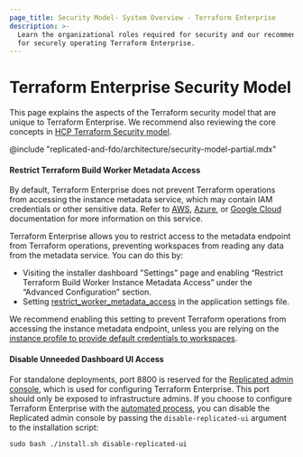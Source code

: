 ```yaml
---
page_title: Security Model- System Overview - Terraform Enterprise
description: >-
  Learn the organizational roles required for security and our recommendations
  for securely operating Terraform Enterprise.
---
```


# Terraform Enterprise Security Model

This page explains the aspects of the Terraform security model that are unique to Terraform Enterprise. We recommend also reviewing the core concepts in [HCP Terraform Security model](/terraform/cloud-docs/architectural-details/security-model).

@include "replicated-and-fdo/architecture/security-model-partial.mdx"

#### Restrict Terraform Build Worker Metadata Access

By default, Terraform Enterprise does not prevent Terraform operations from accessing the instance metadata service, which may contain IAM credentials or other sensitive data. Refer to [AWS](https://docs.aws.amazon.com/AWSEC2/latest/UserGuide/ec2-instance-metadata.html), [Azure](https://docs.microsoft.com/en-us/azure/virtual-machines/windows/instance-metadata-service?tabs=windows), or [Google Cloud](https://cloud.google.com/compute/docs/storing-retrieving-metadata) documentation for more information on this service.

Terraform Enterprise allows you to restrict access to the metadata endpoint from Terraform operations, preventing workspaces from reading any data from the metadata service. You can do this by:

- Visiting the installer dashboard "Settings" page and enabling “Restrict Terraform Build Worker Instance Metadata Access” under the “Advanced Configuration” section.
- Setting [restrict_worker_metadata_access](/terraform/enterprise/deploy/replicated/install/automated/automating-the-installer#restrict_worker_metadata_access) in the application settings file.

We recommend enabling this setting to prevent Terraform operations from accessing the instance metadata endpoint, unless you are relying on the [instance profile to provide default credentials to workspaces](/terraform/enterprise/deploy/replicated/install/pre-install-checklist#instance-profile-as-default-credentials).

#### Disable Unneeded Dashboard UI Access

For standalone deployments, port 8800 is reserved for the [Replicated admin console](/terraform/enterprise/application-administration/admin-access), which is used for configuring Terraform Enterprise. This port should only be exposed to infrastructure admins. If you choose to configure Terraform Enterprise with the [automated process](/terraform/enterprise/deploy/replicated/install/automated/automating-the-installer), you can disable the Replicated admin console by passing the `disable-replicated-ui` argument to the installation script:

`sudo bash ./install.sh disable-replicated-ui`
